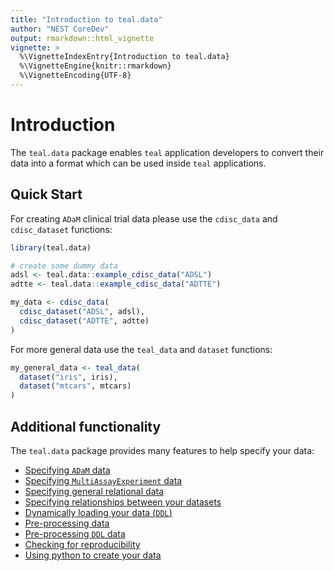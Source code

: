 ```yaml
---
title: "Introduction to teal.data"
author: "NEST CoreDev"
output: rmarkdown::html_vignette
vignette: >
  %\VignetteIndexEntry{Introduction to teal.data}
  %\VignetteEngine{knitr::rmarkdown}
  %\VignetteEncoding{UTF-8}
---
```


# Introduction

The `teal.data` package enables `teal` application developers to convert their data into a format which can be used
inside `teal` applications.

## Quick Start

For creating `ADaM` clinical trial data please use the `cdisc_data` and `cdisc_dataset` functions:

```r
library(teal.data)

# create some dummy data
adsl <- teal.data::example_cdisc_data("ADSL")
adtte <- teal.data::example_cdisc_data("ADTTE")

my_data <- cdisc_data(
  cdisc_dataset("ADSL", adsl),
  cdisc_dataset("ADTTE", adtte)
)
```

For more general data use the `teal_data` and `dataset` functions:

```r
my_general_data <- teal_data(
  dataset("iris", iris),
  dataset("mtcars", mtcars)
)
```

## Additional functionality

The `teal.data` package provides many features to help specify your data:

- [Specifying `ADaM` data](https://insightsengineering.github.io/teal/latest-tag/articles/including-adam-data-in-teal.html)
- [Specifying `MultiAssayExperiment` data](https://insightsengineering.github.io/teal/latest-tag/articles/including-mae-data-in-teal.html)
- [Specifying general relational data](https://insightsengineering.github.io/teal/latest-tag/articles/including-general-data-in-teal.html)
- [Specifying relationships between your datasets](join-keys.html)
- [Dynamically loading your data (`DDL`)](using-delayed-data-basic.html)
- [Pre-processing data](preprocessing-data.html)
- [Pre-processing `DDL` data ](preprocessing-delayed-data.html)
- [Checking for reproducibility](reproducibility.html)
- [Using python to create your data](teal.data-with-python.html)
